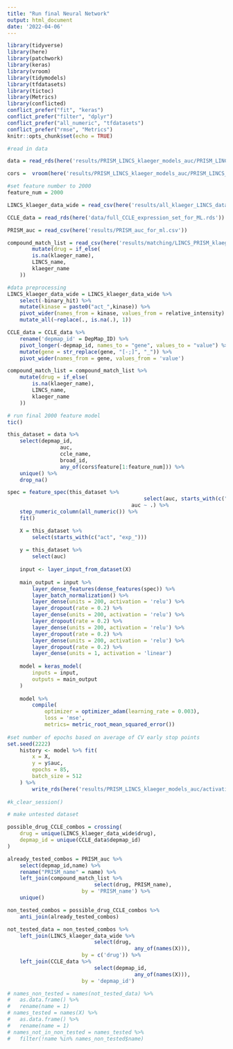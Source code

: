 ```yaml
---
title: "Run final Neural Network"
output: html_document
date: '2022-04-06'
---
```


```r
library(tidyverse)
library(here)
library(patchwork)
library(keras)
library(vroom)
library(tidymodels)
library(tfdatasets)
library(tictoc)
library(Metrics)
library(conflicted)
conflict_prefer("fit", "keras")
conflict_prefer("filter", "dplyr")
conflict_prefer("all_numeric", "tfdatasets")
conflict_prefer("rmse", "Metrics")
knitr::opts_chunk$set(echo = TRUE)
```

```r
#read in data

data = read_rds(here('results/PRISM_LINCS_klaeger_models_auc/PRISM_LINCS_klaeger_data_for_ml_5000feat_auc.rds.gz'))

cors =  vroom(here('results/PRISM_LINCS_klaeger_models_auc/PRISM_LINCS_klaeger_data_feature_correlations_auc.csv'))

#set feature number to 2000
feature_num = 2000

LINCS_klaeger_data_wide = read_csv(here('results/all_klaeger_LINCS_data_for_ml_long.csv'))

CCLE_data = read_rds(here('data/full_CCLE_expression_set_for_ML.rds'))

PRISM_auc = read_csv(here('results/PRISM_auc_for_ml.csv'))

compound_match_list = read_csv(here('results/matching/LINCS_PRISM_klaeger_combined_drug_matches_final.csv')) %>% 
		mutate(drug = if_else(
		is.na(klaeger_name),
		LINCS_name, 
		klaeger_name
	)) 
```

```r
#data preprocessing
LINCS_klaeger_data_wide = LINCS_klaeger_data_wide %>% 
	select(-binary_hit) %>% 
	mutate(kinase = paste0("act_",kinase)) %>% 
	pivot_wider(names_from = kinase, values_from = relative_intensity) %>% 
	mutate_all(~replace(., is.na(.), 1))

CCLE_data = CCLE_data %>% 
	rename('depmap_id' = DepMap_ID) %>% 
	pivot_longer(-depmap_id, names_to = "gene", values_to = "value") %>% 
	mutate(gene = str_replace(gene, "[-;]", "_")) %>% 
	pivot_wider(names_from = gene, values_from = 'value')

compound_match_list = compound_match_list %>% 
	mutate(drug = if_else(
		is.na(klaeger_name),
		LINCS_name, 
		klaeger_name
	)) 
```


```r
# run final 2000 feature model 
tic()	

this_dataset = data %>% 
	select(depmap_id,
				 auc,
				 ccle_name,
				 broad_id,
				 any_of(cors$feature[1:feature_num])) %>% 
	unique() %>% 
	drop_na()

spec = feature_spec(this_dataset %>% 
											select(auc, starts_with(c("act", "exp_"))),
										auc ~ .) %>%
	step_numeric_column(all_numeric()) %>%
	fit()

	X = this_dataset %>% 
		select(starts_with(c("act", "exp_")))
	
	y = this_dataset %>% 
		select(auc)
	
	input <- layer_input_from_dataset(X)
	
	main_output = input %>% 
		layer_dense_features(dense_features(spec)) %>%
		layer_batch_normalization() %>% 
		layer_dense(units = 200, activation = 'relu') %>% 
		layer_dropout(rate = 0.2) %>% 
		layer_dense(units = 200, activation = 'relu') %>% 
		layer_dropout(rate = 0.2) %>% 
		layer_dense(units = 200, activation = 'relu') %>% 
		layer_dropout(rate = 0.2) %>% 
		layer_dense(units = 200, activation = 'relu') %>% 
		layer_dropout(rate = 0.2) %>% 
		layer_dense(units = 1, activation = 'linear')
	
	model = keras_model(
		inputs = input,
		outputs = main_output
	)
	
	model %>% 
		compile(
			optimizer = optimizer_adam(learning_rate = 0.003),
			loss = 'mse',
			metrics= metric_root_mean_squared_error())
	
#set number of epochs based on average of CV early stop points
set.seed(2222)
	history <- model %>% fit(
		x = X,
		y = y$auc,
		epochs = 85,
		batch_size = 512
	) %>% 
		write_rds(here('results/PRISM_LINCS_klaeger_models_auc/activation_expression/regression/keras/final_keras_model.rds.gz'), compress = "gz")
	
#k_clear_session()
```

```r
# make untested dataset 

possible_drug_CCLE_combos = crossing(
	drug = unique(LINCS_klaeger_data_wide$drug),
	depmap_id = unique(CCLE_data$depmap_id)
) 

already_tested_combos = PRISM_auc %>%
	select(depmap_id,name) %>%
	rename("PRISM_name" = name) %>% 
	left_join(compound_match_list %>% 
							select(drug, PRISM_name), 
						by = 'PRISM_name') %>% 
	unique()

non_tested_combos = possible_drug_CCLE_combos %>%
	anti_join(already_tested_combos)

not_tested_data = non_tested_combos %>%
	left_join(LINCS_klaeger_data_wide %>% 
							select(drug,
										 any_of(names(X))),
						by = c('drug')) %>% 
	left_join(CCLE_data %>% 
							select(depmap_id,
										 any_of(names(X))),
						by = 'depmap_id')

# names_non_tested = names(not_tested_data) %>%
# 	as.data.frame() %>% 
# 	rename(name = 1)
# names_tested = names(X) %>%
# 	as.data.frame() %>% 
# 	rename(name = 1)
# names_not_in_non_tested = names_tested %>% 
# 	filter(!name %in% names_non_tested$name)
```

```r

```

